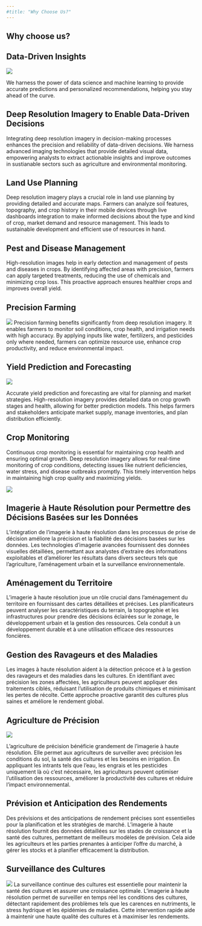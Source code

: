 ```yaml
---
#title: "Why Choose Us?"
---
```


::: {.content-visible when-profile="english"}

# Why choose us? 

## Data-Driven Insights 

![](images\broad_sense.png){.nolightbox fig-align="center" style="margin-top: 0 px;"}

We harness the power of data science and machine learning to provide accurate predictions and personalized recommendations, helping you stay ahead of the curve.

## Deep Resolution Imagery to Enable Data-Driven Decisions
Integrating deep resolution imagery in decision-making processes enhances the precision and reliability of data-driven decisions. We harness advanced imaging technologies that provide detailed visual data, empowering analysts to extract actionable insights and improve outcomes in sustianable sectors such as agriculture and environmental monitoring.

## Land Use Planning
Deep resolution imagery plays a crucial role in land use planning by providing detailed and accurate maps. Farmers can analyze soil features, topography, and crop history in their mobile devices through live dashboards integration to make informed decisions about the type and kind of crop, market demand and resource management. This leads to sustainable development and efficient use of resources in hand.

## Pest and Disease Management
High-resolution images help in early detection and management of pests and diseases in crops. By identifying affected areas with precision, farmers can apply targeted treatments, reducing the use of chemicals and minimizing crop loss. This proactive approach ensures healthier crops and improves overall yield.

## Precision Farming

![](images\crop_water_soil_livestock.png){.nolightbox fig-align="center" style="margin-top: 0 px;"}
Precision farming benefits significantly from deep resolution imagery. It enables farmers to monitor soil conditions, crop health, and irrigation needs with high accuracy. By applying inputs like water, fertilizers, and pesticides only where needed, farmers can optimize resource use, enhance crop productivity, and reduce environmental impact.

## Yield Prediction and Forecasting

![](images\yield_estimation.webp){.nolightbox fig-align="center" style="margin-top: 0 px;"}

Accurate yield prediction and forecasting are vital for planning and market strategies. High-resolution imagery provides detailed data on crop growth stages and health, allowing for better prediction models. This helps farmers and stakeholders anticipate market supply, manage inventories, and plan distribution efficiently.

## Crop Monitoring


Continuous crop monitoring is essential for maintaining crop health and ensuring optimal growth. Deep resolution imagery allows for real-time monitoring of crop conditions, detecting issues like nutrient deficiencies, water stress, and disease outbreaks promptly. This timely intervention helps in maintaining high crop quality and maximizing yields.

:::

::: {.content-visible when-profile="french"}

![](images\broad_sense.png){.nolightbox fig-align="center" style="margin-top: 0 px;"}


## Imagerie à Haute Résolution pour Permettre des Décisions Basées sur les Données
L'intégration de l'imagerie à haute résolution dans les processus de prise de décision améliore la précision et la fiabilité des décisions basées sur les données. Les technologies d'imagerie avancées fournissent des données visuelles détaillées, permettant aux analystes d'extraire des informations exploitables et d'améliorer les résultats dans divers secteurs tels que l'agriculture, l'aménagement urbain et la surveillance environnementale.

## Aménagement du Territoire
L'imagerie à haute résolution joue un rôle crucial dans l'aménagement du territoire en fournissant des cartes détaillées et précises. Les planificateurs peuvent analyser les caractéristiques du terrain, la topographie et les infrastructures pour prendre des décisions éclairées sur le zonage, le développement urbain et la gestion des ressources. Cela conduit à un développement durable et à une utilisation efficace des ressources foncières.

## Gestion des Ravageurs et des Maladies
Les images à haute résolution aident à la détection précoce et à la gestion des ravageurs et des maladies dans les cultures. En identifiant avec précision les zones affectées, les agriculteurs peuvent appliquer des traitements ciblés, réduisant l'utilisation de produits chimiques et minimisant les pertes de récolte. Cette approche proactive garantit des cultures plus saines et améliore le rendement global.

## Agriculture de Précision

![](images\crop_water_soil_livestock.png){.nolightbox fig-align="center" style="margin-top: 0 px;"}


L'agriculture de précision bénéficie grandement de l'imagerie à haute résolution. Elle permet aux agriculteurs de surveiller avec précision les conditions du sol, la santé des cultures et les besoins en irrigation. En appliquant les intrants tels que l'eau, les engrais et les pesticides uniquement là où c'est nécessaire, les agriculteurs peuvent optimiser l'utilisation des ressources, améliorer la productivité des cultures et réduire l'impact environnemental.

## Prévision et Anticipation des Rendements
Des prévisions et des anticipations de rendement précises sont essentielles pour la planification et les stratégies de marché. L'imagerie à haute résolution fournit des données détaillées sur les stades de croissance et la santé des cultures, permettant de meilleurs modèles de prévision. Cela aide les agriculteurs et les parties prenantes à anticiper l'offre du marché, à gérer les stocks et à planifier efficacement la distribution.

## Surveillance des Cultures

![](images\yield_estimation.webp){.nolightbox fig-align="center" style="margin-top: 0 px;"}
La surveillance continue des cultures est essentielle pour maintenir la santé des cultures et assurer une croissance optimale. L'imagerie à haute résolution permet de surveiller en temps réel les conditions des cultures, détectant rapidement des problèmes tels que les carences en nutriments, le stress hydrique et les épidémies de maladies. Cette intervention rapide aide à maintenir une haute qualité des cultures et à maximiser les rendements.

:::